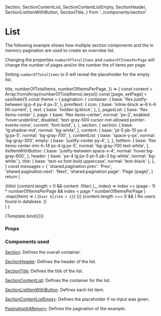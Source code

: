   Section,
  SectionContentList,
  SectionContentListEmpty,
  SectionHeader,
  SectionListItemWithButton,
  SectionTitle,
} from '../components/section'

<Meta title="Examples/List" component={DesignSystemProvider} />

# List

The following example shows how multiple section components and the in memory pagination are used to create an overview list.

Changing the properties `numberOfTotalItems` and `numberOfItemsPerPage` will change the number of pages and/or the number the of items per page.

Setting `numberOfTotalItems` to 0 will reveal the placeholder for the empty list.

  title,
  numberOfTotalItems,
  numberOfItemsPerPage,
}) => {
  const content = Array.from(Array(numberOfTotalItems).keys())
  const [page, setPage] = useState(1)
  const theme = {
    pagination: {
      container: {
        base: 'flex justify-between lg:p-4 py-4 px-3',
      },
      prevNext: {
        icon: {
          base: 'inline-block w-6 h-6 fill-current',
        },
        text: {
          base: 'hidden lg:block',
        },
      },
      pagesList: { base: 'flex items-center' },
      page: {
        base: 'flex items-center',
        normal: 'px-2',
        enabled: 'hover:underline',
        disabled: 'text-gray-500 cursor-not-allowed pointer-events-none',
        current: 'font-bold',
      },
    },
    section: {
      section: {
        base: 'lg:shadow-md',
        normal: 'bg-white',
      },
      content: {
        base: 'pt-5 pb-10 px-4 lg:px-5',
        normal: 'bg-gray-700',
      },
      contentList: {
        base: 'space-y-px',
        normal: 'bg-gray-300',
        empty: {
          base: 'justify-center py-4',
        },
      },
      listItem: {
        base: 'flex items-center min-h-14 px-4 lg:px-5',
        normal: 'bg-gray-700 text-white',
      },
      listItemWithButton: {
        base: 'justify-between space-x-4',
        normal: 'hover:bg-gray-600',
      },
      header: { base: 'px-4 lg:px-5 pt-5 pb-3 bg-white', normal: 'bg-white' },
      title: { base: 'text-xs font-bold uppercase', normal: 'text-black' },
    },
  }
  const messages = {
    'shared.pagination.prev': 'Prev',
    'shared.pagination.next': 'Next',
    'shared.pagination.page': 'Page {page}',
  }
  return (
    <DesignSystemProvider theme={theme}>
      <IntlProvider locale="en" messages={messages}>
        <Section>
          <SectionHeader>
            <SectionTitle>{title}</SectionTitle>
          </SectionHeader>
          <SectionContentList>
            {content.length > 0 &&
              content
                .filter(
                  (_, index) =>
                    index >= (page - 1) * numberOfItemsPerPage &&
                    index < page * numberOfItemsPerPage
                )
                .map((item) => (
                  <SectionListItemWithButton key={item}>
                    {`User ${item + 1}`}
                  </SectionListItemWithButton>
                ))}
            {content.length === 0 && (
              <SectionContentListEmpty>
                No users found in database.
              </SectionContentListEmpty>
            )}
          </SectionContentList>
          <PaginationInMemory
            page={page}
            size={numberOfItemsPerPage}
            total={numberOfTotalItems}
            onChangePage={setPage}
          />
        </Section>
      </IntlProvider>
    </DesignSystemProvider>
  )
}

<Canvas>
  <Story
    name="Default"
    args={{
      title: 'Header Title',
      numberOfTotalItems: 10,
      numberOfItemsPerPage: 5,
    }}
  >
    {Template.bind({})}
  </Story>
</Canvas>

### Props

<ArgsTable story="Default" />

### Components used

[Section](/docs/components-section-section--default-story): Defines the overall container.

[SectionHeader](/docs/components-section-SectionHeader--default-story): Defines the header of the list.

[SectionTitle](/docs/components-section-SectionTitle--default-story): Defines the title of the list.

[SectionContentList](/docs/components-section-SectionContentList--default-story): Defines the container for the list.

[SectionListItemWithButton](/docs/components-section-SectionListItemWithButton--default-story): Defines each list item.

[SectionContentListEmpty](/docs/components-section-SectionContentListEmpty--default-story): Defines the placeholder if no input was given.

[PaginationInMemory](/docs/components-pagination-paginationinmemory--default-story): Defines the pagination of the example.
